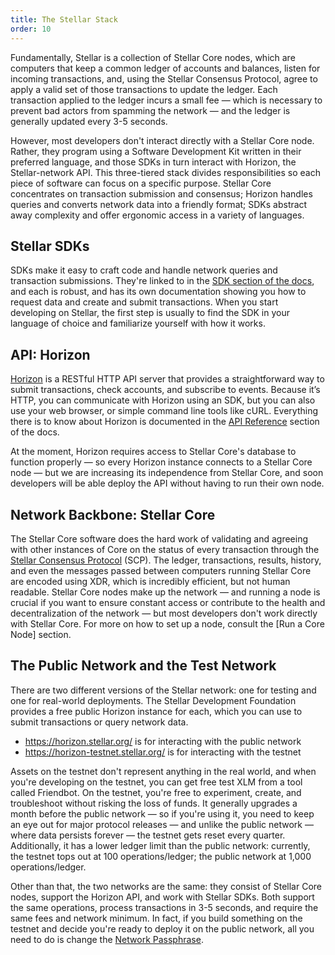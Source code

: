 ```yaml
---
title: The Stellar Stack
order: 10
---
```


Fundamentally, Stellar is a collection of Stellar Core nodes, which are computers that keep a common ledger of accounts and balances, listen for incoming transactions, and, using the Stellar Consensus Protocol, agree to apply a valid set of those transactions to update the ledger.  Each transaction applied to the ledger incurs a small fee — which is necessary to prevent bad actors from spamming the network — and the ledger is generally updated every 3-5 seconds.  

However, most developers don't interact directly with a Stellar Core node.  Rather, they program using a Software Development Kit written in their preferred language, and those SDKs in turn interact with Horizon, the Stellar-network API.  This three-tiered stack divides responsibilities so each piece of software can focus on a specific purpose.  Stellar Core concentrates on transaction submission and consensus; Horizon handles queries and converts network data into a friendly format; SDKs abstract away complexity and offer ergonomic access in a variety of languages.    

## Stellar SDKs
SDKs make it easy to craft code and handle network queries and transaction submissions.  They're linked to in the [SDK section of the docs](link), and each is robust, and has its own documentation showing you how to request data and create and submit transactions.  When you start developing on Stellar, the first step is usually to find the SDK in your language of choice and familiarize yourself with how it works.

## API: Horizon
[Horizon](link) is a RESTful HTTP API server that provides a straightforward way to submit transactions, check accounts, and subscribe to events. Because it’s HTTP, you can communicate with Horizon using an SDK, but you can also use your web browser, or simple command line tools like cURL.  Everything there is to know about Horizon is documented in the [API Reference](link) section of the docs. 

At the moment, Horizon requires access to Stellar Core's database to function properly — so every Horizon instance connects to a Stellar Core node — but we are increasing its independence from Stellar Core, and soon developers will be able deploy the API without having to run their own node.  

## Network Backbone: Stellar Core
The Stellar Core software does the hard work of validating and agreeing with other instances of Core on the status of every transaction through the [Stellar Consensus Protocol](link) (SCP).  The ledger, transactions, results, history, and even the messages passed between computers running Stellar Core are encoded using XDR, which is incredibly efficient, but not human readable.  Stellar Core nodes make up the network — and running a node is crucial if you want to ensure constant access or contribute to the health and decentralization of the network — but most developers don't work directly with Stellar Core.  For more on how to set up a node, consult the [Run a Core Node] section.    

## The Public Network and the Test Network
There are two different versions of the Stellar network: one for testing and one for real-world deployments.  The Stellar Development Foundation provides a free public Horizon instance for each, which you can use to submit transactions or query network data.

* https://horizon.stellar.org/ is for interacting with the public network
* https://horizon-testnet.stellar.org/ is for interacting with the testnet

Assets on the testnet don't represent anything in the real world, and when you're developing on the testnet, you can get free test XLM from a tool called Friendbot.  On the testnet, you're free to experiment, create, and troubleshoot without risking the loss of funds.  It generally upgrades a month before the public network — so if you're using it, you need to keep an eye out for major protocol releases — and unlike the public network — where data persists forever — the testnet gets reset every quarter. Additionally, it has a lower ledger limit than the public network: currently, the testnet tops out at 100 operations/ledger; the public network at 1,000 operations/ledger.  

Other than that, the two networks are the same: they consist of Stellar Core nodes, support the Horizon API, and work with Stellar SDKs.  Both support the same operations, process transactions in 3-5 seconds, and require the same fees and network minimum.  In fact, if you build something on the testnet and decide you're ready to deploy it on the public network, all you need to do is change the [Network Passphrase](link).   
